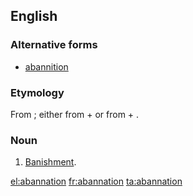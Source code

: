 ==English==

===Alternative forms===
* [[abannition]]

===Etymology===
From {{etyl|LL.}} {{term|abannatio|abannātiō|banishment|lang=la}}; either from {{term|ab||from, away|lang=la}} + {{term|annus||year|lang=la}} or from {{term|ad|lang=la}} + {{term|bannio|banniō|publish, proclaim|lang=la}}.

===Noun===
{{en-noun}}

# {{obsolete|legal}} [[banishment|Banishment]].

[[el:abannation]]
[[fr:abannation]]
[[ta:abannation]]